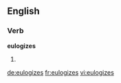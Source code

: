 ==English==

===Verb===
'''eulogizes'''

# {{third-person singular of|[[eulogize]]}}

[[de:eulogizes]]
[[fr:eulogizes]]
[[vi:eulogizes]]